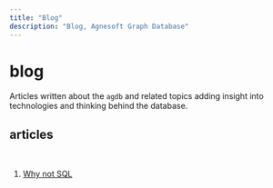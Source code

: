 ```yaml
---
title: "Blog"
description: "Blog, Agnesoft Graph Database"
---
```


# blog

Articles written about the `agdb` and related topics adding insight into technologies and thinking behind the database.

## articles

<br />

1. [Why not SQL](blog/why_not_sql.md)
    <br />
    <br />
